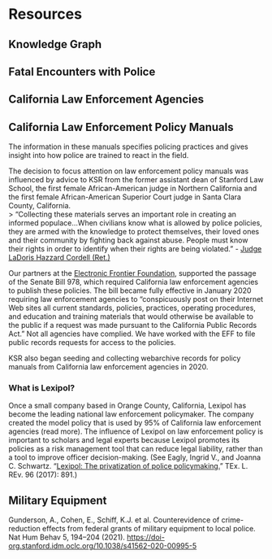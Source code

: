 # Resources


## Knowledge Graph



## Fatal Encounters with Police



## California Law Enforcement Agencies



## California Law Enforcement Policy Manuals

The information in these manuals specifies policing practices and gives insight into how police are trained to react in the field.

The decision to focus attention on law enforcement policy manuals was influenced by advice to KSR from the former assistant dean of Stanford Law School, the first female African-American judge in Northern California and the first female African-American Superior Court judge in Santa Clara County, California.  
> "Collecting these materials serves an important role in creating an informed populace...When civilians know what is allowed by police policies, they are armed with the knowledge to protect themselves, their loved ones and their community by fighting back against abuse. People must know their rights in order to identify when their rights are being violated." - [Judge LaDoris Hazzard Cordell (Ret.)](https://en.wikipedia.org/wiki/LaDoris_Cordell)

Our partners at the [Electronic Frontier Foundation](https://www.eff.org/), supported the passage of the Senate Bill 978, which required California law enforcement agencies to publish these policies. The bill became fully effective in January 2020 requiring law enforcement agencies to "conspicuously post on their Internet Web sites all current standards, policies, practices, operating procedures, and education and training materials that would otherwise be available to the public if a request was made pursuant to the California Public Records Act.” Not all agencies have complied. We have worked with the EFF to file public records requests for access to the policies. 

KSR also began seeding and collecting webarchive records for policy manuals from California law enforcement agencies in 2020.  

### What is Lexipol?
Once a small company based in Orange County, California, Lexipol has become the leading national law enforcement policymaker. The company created the model policy that is used by 95% of California law enforcement agencies (read more). The influence of Lexipol on law enforcement policy is important to scholars and legal experts because Lexipol promotes its policies as a risk management tool that can reduce legal liability, rather than a tool to improve officer decision-making.  (See Eagly, Ingrid V., and Joanna C. Schwartz. "[Lexipol: The privatization of police policymaking.](https://texaslawreview.org/lexipol/)" TEx. L. REv. 96 (2017): 891.)


## Military Equipment

Gunderson, A., Cohen, E., Schiff, K.J. et al. Counterevidence of crime-reduction effects from federal grants of military equipment to local police. Nat Hum Behav 5, 194–204 (2021). [https://doi-org.stanford.idm.oclc.org/10.1038/s41562-020-00995-5](https://doi-org.stanford.idm.oclc.org/10.1038/s41562-020-00995-5)

